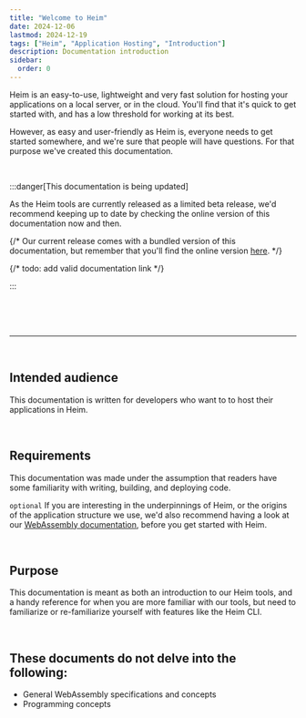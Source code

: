 ```yaml
---
title: "Welcome to Heim"
date: 2024-12-06
lastmod: 2024-12-19
tags: ["Heim", "Application Hosting", "Introduction"]
description: Documentation introduction
sidebar:
  order: 0
---
```


Heim is an easy-to-use, lightweight and very fast solution for hosting your applications on a local server, or in the cloud. You'll find that it's quick to get started with, and has a low threshold for working at its best.

However, as easy and user-friendly as Heim is, everyone needs to get started somewhere, and we're sure that people will have questions. For that purpose we've created this documentation.

<br />

:::danger[This documentation is being updated]

As the Heim tools are currently released as a limited beta release, we'd recommend keeping up to date by checking the online version of this documentation now and then.

{/* Our current release comes with a bundled version of this documentation, but remember that you'll find the online version [here](#_). */}

{/* todo: add valid documentation link */}

:::

<br />

<br />

<br />

---

<br />

## Intended audience

This documentation is written for developers who want to to host their applications in Heim.

<br />

## Requirements

This documentation was made under the assumption that readers have some familiarity with writing, building, and deploying code.

`optional` If you are interesting in the underpinnings of Heim, or the origins of the application structure we use, we'd also recommend having a look at our [WebAssembly documentation](#https://docs.wa2.dev/wasm/), before you get started with Heim.

<br />

## Purpose

This documentation is meant as both an introduction to our Heim tools, and a handy reference for when you are more familiar with our tools, but need to familiarize or re-familiarize yourself with features like the Heim CLI.

<br />

## These documents do not delve into the following:

- General WebAssembly specifications and concepts
- Programming concepts

